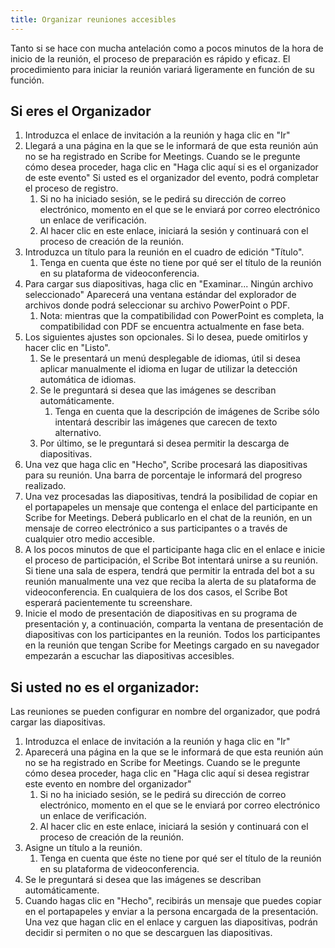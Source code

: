 ```yaml
---
title: Organizar reuniones accesibles
---
```



Tanto si se hace con mucha antelación como a pocos minutos de la hora de inicio de la reunión, el proceso de preparación es rápido y eficaz. El procedimiento para iniciar la reunión variará ligeramente en función de su función.

## Si eres el Organizador

1. Introduzca el enlace de invitación a la reunión y haga clic en "Ir"
1. Llegará a una página en la que se le informará de que esta reunión aún no se ha registrado en Scribe for Meetings. Cuando se le pregunte cómo desea proceder, haga clic en "Haga clic aquí si es el organizador de este evento" Si usted es el organizador del evento, podrá completar el proceso de registro.
	1. Si no ha iniciado sesión, se le pedirá su dirección de correo electrónico, momento en el que se le enviará por correo electrónico un enlace de verificación.
	1. Al hacer clic en este enlace, iniciará la sesión y continuará con el proceso de creación de la reunión.
1. Introduzca un título para la reunión en el cuadro de edición "Título".
	1. Tenga en cuenta que éste no tiene por qué ser el título de la reunión en su plataforma de videoconferencia.
1. Para cargar sus diapositivas, haga clic en "Examinar... Ningún archivo seleccionado" Aparecerá una ventana estándar del explorador de archivos donde podrá seleccionar su archivo PowerPoint o PDF.
	1. Nota: mientras que la compatibilidad con PowerPoint es completa, la compatibilidad con PDF se encuentra actualmente en fase beta.
1. Los siguientes ajustes son opcionales. Si lo desea, puede omitirlos y hacer clic en "Listo".
	1. Se le presentará un menú desplegable de idiomas, útil si desea aplicar manualmente el idioma en lugar de utilizar la detección automática de idiomas.
	1. Se le preguntará si desea que las imágenes se describan automáticamente.
		1. Tenga en cuenta que la descripción de imágenes de Scribe sólo intentará describir las imágenes que carecen de texto alternativo.
	1. Por último, se le preguntará si desea permitir la descarga de diapositivas.
1. Una vez que haga clic en "Hecho", Scribe procesará las diapositivas para su reunión. Una barra de porcentaje le informará del progreso realizado.
1. Una vez procesadas las diapositivas, tendrá la posibilidad de copiar en el portapapeles un mensaje que contenga el enlace del participante en Scribe for Meetings. Deberá publicarlo en el chat de la reunión, en un mensaje de correo electrónico a sus participantes o a través de cualquier otro medio accesible.
1. A los pocos minutos de que el participante haga clic en el enlace e inicie el proceso de participación, el Scribe Bot intentará unirse a su reunión. Si tiene una sala de espera, tendrá que permitir la entrada del bot a su reunión manualmente una vez que reciba la alerta de su plataforma de videoconferencia. En cualquiera de los dos casos, el Scribe Bot esperará pacientemente tu screenshare.
1. Inicie el modo de presentación de diapositivas en su programa de presentación y, a continuación, comparta la ventana de presentación de diapositivas con los participantes en la reunión. Todos los participantes en la reunión que tengan Scribe for Meetings cargado en su navegador empezarán a escuchar las diapositivas accesibles.

## Si usted no es el organizador:

Las reuniones se pueden configurar en nombre del organizador, que podrá cargar las diapositivas.
1. Introduzca el enlace de invitación a la reunión y haga clic en "Ir"
1. Aparecerá una página en la que se le informará de que esta reunión aún no se ha registrado en Scribe for Meetings. Cuando se le pregunte cómo desea proceder, haga clic en "Haga clic aquí si desea registrar este evento en nombre del organizador"
	1. Si no ha iniciado sesión, se le pedirá su dirección de correo electrónico, momento en el que se le enviará por correo electrónico un enlace de verificación.
	1. Al hacer clic en este enlace, iniciará la sesión y continuará con el proceso de creación de la reunión.
1. Asigne un título a la reunión.
	1. Tenga en cuenta que éste no tiene por qué ser el título de la reunión en su plataforma de videoconferencia.
1. Se le preguntará si desea que las imágenes se describan automáticamente.
1. Cuando hagas clic en "Hecho", recibirás un mensaje que puedes copiar en el portapapeles y enviar a la persona encargada de la presentación. Una vez que hagan clic en el enlace y carguen las diapositivas, podrán decidir si permiten o no que se descarguen las diapositivas.
